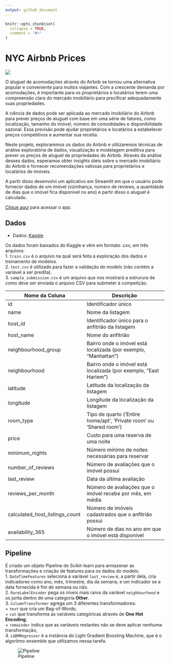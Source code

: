 ```yaml
---
output: github_document
---
```


<!-- README.md is generated from README.Rmd. Please edit that file -->

```r
knitr::opts_chunk$set(
  collapse = TRUE,
  comment = "#>"
)
```

# NYC Airbnb Prices

[![](nyc.jpeg)](https://github.com/RodrigoFP51/nyc_ayrbnb_prices/blob/main/airbnb_analysis.md)

O aluguel de acomodações através do Airbnb se tornou uma alternativa popular e conveniente para muitos viajantes. Com a crescente demanda por acomodações, é importante para os proprietários e locatários terem uma compreensão clara do mercado imobiliário para precificar adequadamente suas propriedades.

A ciência de dados pode ser aplicada ao mercado imobiliário do Airbnb para prever preços de aluguel com base em uma série de fatores, como localização, tamanho do imóvel, número de comodidades e disponibilidade sazonal. Essa previsão pode ajudar proprietários e locatários a estabelecer preços competitivos e aumentar sua receita.

Neste projeto, exploraremos os dados do Airbnb e utilizaremos técnicas de análise exploratória de dados, visualização e modelagem preditiva para prever os preços de aluguel de propriedades do Airbnb. Através da análise desses dados, esperamos obter insights úteis sobre o mercado imobiliário do Airbnb e fornecer recomendações valiosas para proprietários e locatários de imóveis.  

A partir disso desenvolvi um aplicativo em Streamlit em que o usuário pode fornecer dados de um imóvel (vizinhança, número de reviews, a quantidade de dias que o imóvel fica disponivel no ano)
e partir disso o aluguel é calculado.

[Clique aqui](https://nycairbnbapp.streamlit.app/) para acessar o app.

## Dados

- Dados: [Kaggle](https://www.kaggle.com/c/sliced-s01e05-WXx7h8/data)

Os dados foram baixados do Kaggle e vêm em formato .csv, em três arquivos:  
1.  `train.csv` é o arquivo na qual será feita a exploração dos dados e treinamento de modelos.  
2.  `test.csv` é utilizado para fazer a validação do modelo (não contém a variável a ser predita).  
3.  `sample_submission.csv` é um arquivo que nos mostrará a estrurura de como deve ser enviada o arquivo CSV para submeter à competição.  

| Nome da Coluna                              | Descrição                                                                             
|---------------------------------------------|----------------------------------------------
| id                                          | Identificador único
| name                                        | Nome da listagem
| host_id                                     | Identificador único para o anfitrião da listagem
| host_name                                   | Nome do anfitrião
| neighbourhood_group                         | Bairro onde o imóvel está localizada (por exemplo, "Manhattan")
| neighbourhood                               | Bairro onde o imóvel está localizada (por exemplo, "East Harlem")
| latitude                                    | Latitude da localização da listagem
| longitude                                   | Longitude da localização da listagem
| room_type                                   | Tipo de quarto ('Entire home/apt', 'Private room' ou 'Shared room')
| price                                       | Custo para uma reserva de uma noite 
| minimum_nights                              | Número mínimo de noites necessárias para reservar
| number_of_reviews                           | Número de avaliações que o imóvel possui
| last_review                                 | Data da última avaliação
| reviews_per_month                           | Número de avaliações que o imóvel recebe por mês, em média
| calculated_host_listings_count              | Número de imóveis cadastrados que o anfitrião possui
| availability_365                            | Número de dias no ano em que o imóvel está disponível


## Pipeline

É criado um objeto Pipeline do Scikit-learn para armazenar as transformações e criação de features para os dados do modelo.  
1. `DateTimeFeatures` seleciona a variável `last_review` e, a partir dela, cria indicadores como ano, mês, trimestre, dia da semana, e um indicador se a data fornecida é fim de semana ou não.  
2. `RareLabelEncoder` pega os níveis mais raros da variável `neighbourhood` e os junta dentro de uma categoria **Other**.  
3. `ColumnTransformer` agrega um 3 diferentes transformadores:  
  + `text` que cria um Bag-of-Words;  
  + `cat` que transforma as variáveis categóricas através de **One Hot Encoding**;  
  + `remainder` indica que as variáveis restantes não se deve aplicar nenhuma transformação;  
4. `LGBMRegressor` é a instância do Light Gradient Boosting Machine, que é o algoritmo ensemble que utilizamos nessa tarefa.

![Pipeline](pipeline_img.png)

<!-- badges: start -->
<!-- badges: end -->



